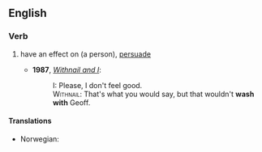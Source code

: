 ==English==

===Verb===
{{en-verb|head=[[wash]] [[with]] | '''[[washes with]]'''| '''[[washing with]]''' | washed with}}

# {{context|colloquial}} have an effect on (a person), [[persuade]]
#* '''1987''', ''[[w:Withnail and I|Withnail and I]]'':
#*: <span style="font-variant:small-caps">I:</span> Please, I don't feel good.
#*: <span style="font-variant:small-caps">Withnail:</span> That's what you would say, but that wouldn't '''wash with''' Geoff.

====Translations====
{{trans-top|have an effect on (a person)}}
* Norwegian: {{t-|no|bite på}}
{{trans-mid}}
{{trans-bottom}}